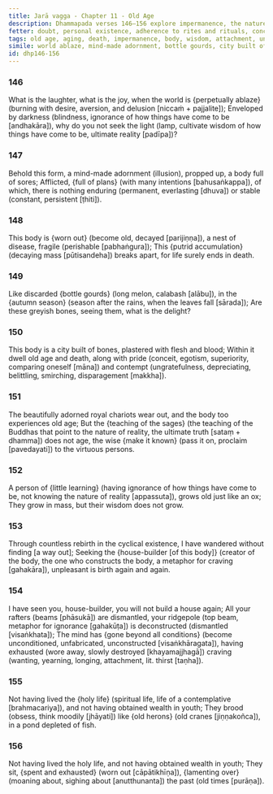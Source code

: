 ```yaml
---
title: Jarā vagga - Chapter 11 - Old Age
description: Dhammapada verses 146–156 explore impermanence, the nature of the body, and the inevitability of aging and death. Through metaphors of a world ablaze, a decaying body, the house-builder and a city of bones, they point to life's transience and the futility of clinging to sensual pleasures. The verses highlight the cultivation of wisdom, detachment, and the pursuit of an unconditioned state beyond constructs, contrasting fleeting youth and inevitable old age with the timeless teachings that lead to liberation.
fetter: doubt, personal existence, adherence to rites and rituals, conceit, ill-will, sensual desire, ignorance
tags: old age, aging, death, impermanence, body, wisdom, attachment, unconditioned, liberation, Dhamma, sages, dhp
simile: world ablaze, mind-made adornment, bottle gourds, city built of bones, royal chariots, house-builder, old herons
id: dhp146-156
---
```


### 146

What is the laughter, what is the joy,
when the world is \{perpetually ablaze} (burning with desire, aversion, and delusion [niccaṁ + pajjalite]);
Enveloped by darkness (blindness, ignorance of how things have come to be [andhakāra]),
why do you not seek the light (lamp, cultivate wisdom of how things have come to be, ultimate reality [padīpa])?

### 147

Behold this form, a mind-made adornment (illusion),
propped up, a body full of sores;
Afflicted, \{full of plans} (with many intentions [bahusaṅkappa]),
of which, there is nothing enduring (permanent, everlasting [dhuva]) or stable (constant, persistent [ṭhiti]).

### 148

This body is \{worn out} (become old, decayed [parijiṇṇa]),
a nest of disease, fragile (perishable [pabhaṅgura]);
This \{putrid accumulation} (decaying mass [pūtisandeha]) breaks apart,
for life surely ends in death.

### 149

Like discarded \{bottle gourds} (long melon, calabash [alābu]),
in the \{autumn season} (season after the rains, when the leaves fall [sārada]);
Are these greyish bones,
seeing them, what is the delight?

### 150

This body is a city built of bones,
plastered with flesh and blood;
Within it dwell old age and death,
along with pride (conceit, egotism, superiority, comparing oneself [māna]) and contempt (ungratefulness, depreciating, belittling, smirching, disparagement [makkha]).

### 151

The beautifully adorned royal chariots wear out,
and the body too experiences old age;
But the \{teaching of the sages} (the teaching of the Buddhas that point to the nature of reality, the ultimate truth [sataṃ + dhamma]) does not age,
the wise \{make it known} (pass it on, proclaim [pavedayati]) to the virtuous persons.

### 152

A person of \{little learning} (having ignorance of how things have come to be, not knowing the nature of reality [appassuta]),
grows old just like an ox;
They grow in mass,
but their wisdom does not grow.

### 153

Through countless rebirth in the cyclical existence,
I have wandered without finding [a way out];
Seeking the \{house-builder [of this body]} (creator of the body, the one who constructs the body, a metaphor for craving [gahakāra]),
unpleasant is birth again and again.

### 154

I have seen you, house-builder,
you will not build a house again;
All your rafters (beams [phāsukā]) are dismantled,
your ridgepole (top beam, metaphor for ignorance [gahakūṭa]) is deconstructed (dismantled [visaṅkhata]);
The mind has \{gone beyond all conditions} (become unconditioned, unfabricated, unconstructed [visaṅkhāragata]),
having exhausted (wore away, slowly destroyed [khayamajjhagā]) craving (wanting, yearning, longing, attachment, lit. thirst [taṇha]).

### 155

Not having lived the \{holy life} (spiritual life, life of a contemplative [brahmacariya]),
and not having obtained wealth in youth;
They brood (obsess, think moodily [jhāyati]) like \{old herons} (old cranes [jiṇṇakoñca]),
in a pond depleted of fish.

### 156

Not having lived the holy life,
and not having obtained wealth in youth;
They sit, \{spent and exhausted} (worn out [cāpātikhīṇa]),
\{lamenting over} (moaning about, sighing about [anutthunanta]) the past (old times [purāṇa]).